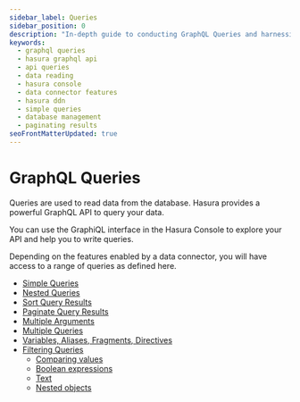 ```yaml
---
sidebar_label: Queries
sidebar_position: 0
description: "In-depth guide to conducting GraphQL Queries and harnessing the full potential of Hasura's GraphQL API. Discover functionalities like simple queries, nesting, sorting, pagination, and employing multiple arguments or queries. Learn more about filtering queries and the use of variables, aliases, fragments, and directives."
keywords:
  - graphql queries
  - hasura graphql api
  - api queries
  - data reading
  - hasura console
  - data connector features
  - hasura ddn
  - simple queries
  - database management
  - paginating results
seoFrontMatterUpdated: true
---
```


# GraphQL Queries

Queries are used to read data from the database. Hasura provides a powerful GraphQL API to query your data.

You can use the GraphiQL interface in the Hasura Console to explore your API and help you to write queries.

Depending on the features enabled by a data connector, you will have access to a range of queries as defined
here.

- [Simple Queries](/graphql-api/queries/simple-queries.mdx)
- [Nested Queries](/graphql-api/queries/nested-queries.mdx)
- [Sort Query Results](/graphql-api/queries/sorting.mdx)
- [Paginate Query Results](/graphql-api/queries/pagination.mdx)
- [Multiple Arguments](/graphql-api/queries/multiple-arguments.mdx)
- [Multiple Queries](/graphql-api/queries/multiple-queries.mdx)
- [Variables, Aliases, Fragments, Directives](/graphql-api/queries/variables-aliases-fragments-directives.mdx)
- [Filtering Queries](/graphql-api/queries/filters/index.mdx)
  - [Comparing values](/graphql-api/queries/filters/comparison-operators.mdx)
  - [Boolean expressions](/graphql-api/queries/filters/boolean-operators.mdx)
  - [Text](/graphql-api/queries/filters/text-search-operators.mdx)
  - [Nested objects](/graphql-api/queries/filters/nested-objects.mdx)
